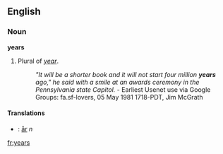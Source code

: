 ==English==
===Noun===
'''years'''

#Plural of ''[[year]]''.
#:''"It will be a shorter book and it will not start four million '''years''' ago," he said with a smile at an awards ceremony in the Pennsylvania state Capitol.'' - Earliest Usenet use via Google Groups: fa.sf-lovers, 05 May 1981 1718-PDT, Jim McGrath
====Translations====
*{{sv}}: [[år]] ''n''

[[fr:years]]